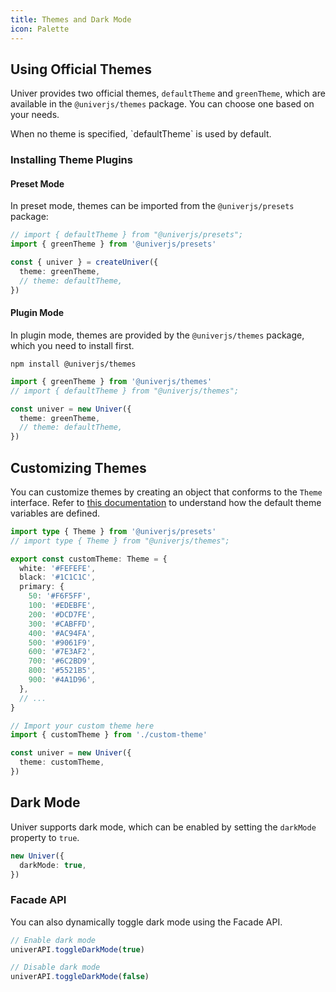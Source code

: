 ```yaml
---
title: Themes and Dark Mode
icon: Palette
---
```


## Using Official Themes

Univer provides two official themes, `defaultTheme` and `greenTheme`, which are available in the `@univerjs/themes` package. You can choose one based on your needs.

<Callout>
  When no theme is specified, `defaultTheme` is used by default.
</Callout>

### Installing Theme Plugins

#### Preset Mode

In preset mode, themes can be imported from the `@univerjs/presets` package:

```typescript
// import { defaultTheme } from "@univerjs/presets";
import { greenTheme } from '@univerjs/presets'

const { univer } = createUniver({
  theme: greenTheme,
  // theme: defaultTheme,
})
```

#### Plugin Mode

In plugin mode, themes are provided by the `@univerjs/themes` package, which you need to install first.

```package-install
npm install @univerjs/themes
```

```typescript
import { greenTheme } from '@univerjs/themes'
// import { defaultTheme } from "@univerjs/themes";

const univer = new Univer({
  theme: greenTheme,
  // theme: defaultTheme,
})
```

## Customizing Themes

You can customize themes by creating an object that conforms to the `Theme` interface. Refer to [this documentation](/reference/types/theme) to understand how the default theme variables are defined.

```typescript title="custom-theme.ts"
import type { Theme } from '@univerjs/presets'
// import type { Theme } from "@univerjs/themes";

export const customTheme: Theme = {
  white: '#FEFEFE',
  black: '#1C1C1C',
  primary: {
    50: '#F6F5FF',
    100: '#EDEBFE',
    200: '#DCD7FE',
    300: '#CABFFD',
    400: '#AC94FA',
    500: '#9061F9',
    600: '#7E3AF2',
    700: '#6C2BD9',
    800: '#5521B5',
    900: '#4A1D96',
  },
  // ...
}
```

```typescript
// Import your custom theme here
import { customTheme } from './custom-theme'

const univer = new Univer({
  theme: customTheme,
})
```

## Dark Mode

Univer supports dark mode, which can be enabled by setting the `darkMode` property to `true`.

```typescript
new Univer({
  darkMode: true,
})
```

### Facade API

You can also dynamically toggle dark mode using the Facade API.

```typescript
// Enable dark mode
univerAPI.toggleDarkMode(true)

// Disable dark mode
univerAPI.toggleDarkMode(false)
```
